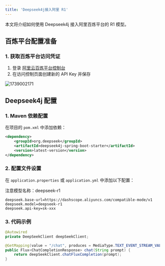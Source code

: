 ```yaml
---
title: 'Deepseek4j接入阿里 R1'
---
```


本文将介绍如何使用 Deepseek4j 接入阿里百炼平台的 R1 模型。

## 百炼平台配置准备

### 1. 获取百炼平台访问凭证

1. 登录 [阿里云百炼平台控制台](https://bailian.console.aliyun.com/?apiKey=1#/api-key)
2. 在访问控制页面创建新的 API Key 并保存

<img src='https://minio.pigx.vip/oss/202502/1739002171.png' alt='1739002171'/>

## Deepseek4j 配置

### 1. Maven 依赖配置

在项目的 `pom.xml` 中添加依赖：

```xml
<dependency>
    <groupId>org.deepseek</groupId>
    <artifactId>deepseek4j-spring-boot-starter</artifactId>
    <version>latest-version</version>
</dependency>
```

### 2. 配置文件设置

在 `application.properties` 或 `application.yml` 中添加以下配置：

<Warning>注意模型名称：deepseek-r1</Warning>

```properties
deepseek.base-url=https://dashscope.aliyuncs.com/compatible-mode/v1
deepseek.model=deepseek-r1
deepseek.api-key=sk-xxx
```

### 3. 代码示例

```java
@Autowired
private DeepSeekClient deepSeekClient;

@GetMapping(value = "/chat", produces = MediaType.TEXT_EVENT_STREAM_VALUE)
public Flux<ChatCompletionResponse> chat(String prompt) {
    return deepSeekClient.chatFluxCompletion(prompt);
}
```